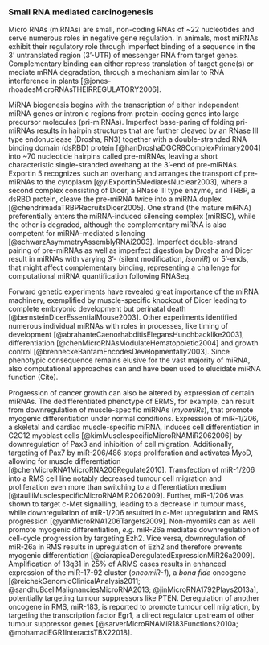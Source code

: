 ### Small RNA mediated carcinogenesis {#mirna}

Micro RNAs (miRNAs) are small, non-coding RNAs of ~22 nucleotides and serve numerous roles in negative gene regulation. In animals, most miRNAs exhibit their regulatory role through imperfect binding of a sequence in the 3' untranslated region (3'-UTR) of messenger RNA from target genes. Complementary binding can either repress translation of target gene(s) or mediate mRNA degradation, through a mechanism similar to RNA interference in plants [@jones-rhoadesMicroRNAsTHEIRREGULATORY2006].  

MiRNA biogenesis begins with the transcription of either independent miRNA genes or intronic regions from protein-coding genes into large precursor molecules (pri-miRNAs). Imperfect base-paring of folding pri-miRNAs results in hairpin structures that are further cleaved by an RNase III type endonuclease (Drosha, RN3) together with a double-stranded RNA binding domain (dsRBD) protein [@hanDroshaDGCR8ComplexPrimary2004] into ~70 nucleotide hairpins called pre-miRNAs, leaving a short characteristic single-stranded overhang at the 3'-end of pre-miRNAs. Exportin 5 recognizes such an overhang and arranges the transport of pre-miRNAs to the cytoplasm [@yiExportin5MediatesNuclear2003], where a second complex consisting of Dicer, a RNase III type enzyme, and TRBP, a dsRBD protein, cleave the pre-miRNA twice into a miRNA duplex [@chendrimadaTRBPRecruitsDicer2005]. One strand (the mature miRNA) preferentially enters the miRNA-induced silencing complex (miRISC), while the other is degraded, although the complementary miRNA is also competent for miRNA-mediated silencing [@schwarzAsymmetryAssemblyRNAi2003]. Imperfect double-strand pairing of pre-miRNAs as well as imperfect digestion by Drosha and Dicer result in miRNAs with varying 3'- (silent modification, *isomiR*) or 5'-ends, that might affect complementary binding, representing a challenge for computational miRNA quantification following RNASeq. 

Forward genetic experiments have revealed great importance of the miRNA machinery, exemplified by muscle-specific knockout of Dicer leading to complete embryonic development but perinatal death [@bernsteinDicerEssentialMouse2003]. Other experiments identified numerous individual miRNAs with roles in processes, like timing of development [@abrahanteCaenorhabditisElegansHunchbacklike2003], differentiation [@chenMicroRNAsModulateHematopoietic2004] and growth control [@brenneckeBantamEncodesDevelopmentally2003]. Since phenotypic consequence remains elusive for the vast majority of miRNA, also computational approaches can and have been used to elucidate miRNA function (Cite). 

Progression of cancer growth can also be altered by expression of certain miRNAs. The dedifferentiated phenotype of ERMS, for example, can result from downregulation of muscle-specific miRNAs (*myomiRs*), that promote myogenic differentiation under normal conditions. Expression of miR-1/206, a skeletal and cardiac muscle-specific miRNA, induces cell differentiation in C2C12 myoblast cells [@kimMusclespecificMicroRNAMiR2062006] by downregulation of Pax3 and inhibition of cell migration. Additionally, targeting of Pax7 by miR-206/486 stops proliferation and activates MyoD, allowing for muscle differentiation [@chenMicroRNA1MicroRNA206Regulate2010]. Transfection of miR-1/206 into a RMS cell line notably decreased tumour cell migration and proliferation even more than switching to a differentiation medium [@taulliMusclespecificMicroRNAMiR2062009]. Further, miR-1/206 was shown to target c-Met signalling, leading to a decrease in tumour mass, while downregulation of miR-1/206 resulted in c-Met upregulation and RMS progression [@yanMicroRNA1206Targets2009]. Non-myomiRs can as well promote myogenic differentiation, *e.g.* miR-26a mediates downregulation of cell-cycle progression by targeting Ezh2. Vice versa, downregulation of miR-26a in RMS results in upregulation of Ezh2 and therefore prevents myogenic differentiation [@ciarapicaDeregulatedExpressionMiR26a2009]. Amplification of 13q31 in 25% of ARMS cases results in enhanced expression of the miR-17-92 cluster (*oncomiR-1*), a *bona fide* oncogene [@reichekGenomicClinicalAnalysis2011; @sandhuBcellMalignanciesMicroRNA2013; @jinMicroRNA1792Plays2013a], potentially targeting tumour suppressors like PTEN. Deregulation of another oncogene in RMS, miR-183, is reported to promote tumour cell migration, by targeting the transcription factor Egr1, a direct regulator upstream of other tumour suppressor genes [@sarverMicroRNAMiR183Functions2010a; @mohamadEGR1InteractsTBX22018].

